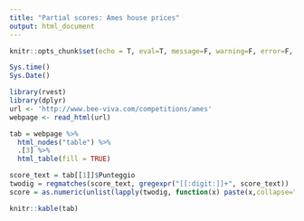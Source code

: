 ```yaml
---
title: "Partial scores: Ames house prices"
output: html_document
---
```


```r
knitr::opts_chunk$set(echo = T, eval=T, message=F, warning=F, error=F, comment=NA, cache=F, R.options=list(width=220))
```

```r
Sys.time()
Sys.Date()
```


```r
library(rvest)
library(dplyr)
url <- 'http://www.bee-viva.com/competitions/ames'
webpage <- read_html(url)

tab = webpage %>%
  html_nodes("table") %>%
  .[3] %>%
  html_table(fill = TRUE)

score_text = tab[[1]]$Punteggio
twodig = regmatches(score_text, gregexpr("[[:digit:]]+", score_text))
score = as.numeric(unlist(lapply(twodig, function(x) paste(x,collapse="."))))

knitr::kable(tab)
```


